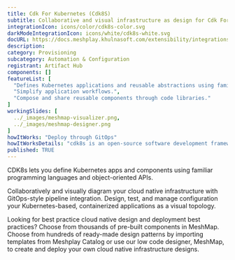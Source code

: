 ```yaml
---
title: Cdk For Kubernetes (Cdk8S)
subtitle: Collaborative and visual infrastructure as design for Cdk For Kubernetes (Cdk8S)
integrationIcon: icons/color/cdk8s-color.svg
darkModeIntegrationIcon: icons/white/cdk8s-white.svg
docURL: https://docs.meshplay.khulnasoft.com/extensibility/integrations/cdk8s
description: 
category: Provisioning
subcategory: Automation & Configuration
registrant: Artifact Hub
components: []
featureList: [
  "Defines Kubernetes applications and reusable abstractions using familiar programming languages.",
  "Simplify application workflows.",
  "Compose and share reusable components through code libraries."
]
workingSlides: [
  ../_images/meshmap-visualizer.png,
  ../_images/meshmap-designer.png
]
howItWorks: "Deploy through GitOps"
howItWorksDetails: "cdk8s is an open-source software development framework for defining Kubernetes applications and reusable abstractions using familiar programming languages and rich object-oriented APIs. cdk8s apps synthesize into standard Kubernetes manifests which can be applied to any Kubernetes cluster."
published: TRUE
---
```

<p>
CDK8s lets you define Kubernetes apps and components using familiar programming languages and object-oriented APIs.
</p>
<p>
    Collaboratively and visually diagram your cloud native infrastructure with GitOps-style pipeline integration. Design, test, and manage configuration your Kubernetes-based, containerized applications as a visual topology.
</p>
<p>
    Looking for best practice cloud native design and deployment best practices? Choose from thousands of pre-built components in MeshMap. Choose from hundreds of ready-made design patterns by importing templates from Meshplay Catalog or use our low code designer, MeshMap, to create and deploy your own cloud native infrastructure designs.
</p>
